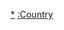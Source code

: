 {{template category
|type  = navbox
|topic = 
}}

<!-- Please retain the index " 1. by continent" for the sake of category listing -->

[[Category:各大洲國家|*]]
[[Category:大洲模板|:Country]]
